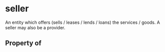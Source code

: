   

# seller

An entity which offers (sells / leases / lends / loans) the services / goods.  A seller may also be a provider.

## Property of



